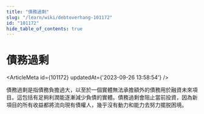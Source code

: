 ```yaml
---
title: "債務過剩"
slug: "/learn/wiki/debtoverhang-101172"
id: "101172"
hide_table_of_contents: true
---
```



# 債務過剩

<ArticleMeta id={101172} updatedAt={'2023-09-26 13:58:54'} />
<div className='border-solid border-b border-t-0 my-4 border-[var(--ifm-color-gray-300)]' />

債務過剩是指債務負擔過大，以至於一個實體無法承擔額外的債務用於融資未來項目。這包括有足夠利潤能逐漸減少負債的實體。債務過剩會阻止當前投資，因為新項目的所有收益都將流向現有債權人，幾乎沒有動力和能力去努力擺脱困境。
